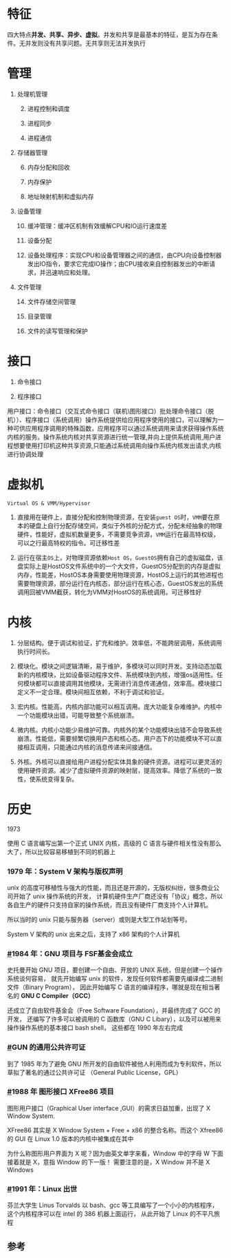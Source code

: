 # 特征

四大特点**并发、共享、异步、虚拟**。并发和共享是最基本的特征，是互为存在条件。无并发则没有共享问题。无共享则无法并发执行

# 管理

1. 处理机管理

    2. 进程控制和调度

    3. 进程同步

    4. 进程通信

5. 存储器管理

    6. 内存分配和回收

    7. 内存保护

    8. 地址映射机制和虚拟内存

9. 设备管理

    10. 缓冲管理：缓冲区机制有效缓解CPU和IO运行速度差

    11. 设备分配

    12. 设备处理程序：实现CPU和设备管理器之间的通信，由CPU向设备控制器发出IO指令，要求它完成IO操作；由CPU接收来自控制器发出的中断请求，并迅速响应和处理。

13. 文件管理

    14. 文件存储空间管理

    15. 目录管理

    16. 文件的读写管理和保护

# 接口

1. 命令接口

2. 程序接口

用户接口：命令接口（交互式命令接口（联机\图形接口）批处理命令接口（脱机））、程序接口（系统调用）操作系统提供给应用程序使用的接口，可以理解为一种可供应用程序调用的特殊函数，应用程序可以通过系统调用来请求获得操作系统内核的服务。操作系统内核对共享资源进行统一管理,并向上提供系统调用,用户进程想要使用打印机这种共享资源,只能通过系统调用向操作系统内核发出请求,内核进行协调处理



# 虚拟机

`Virtual OS & VMM/Hypervisor`

1. 直接用在硬件上，直接分配和控制物理资源，在安装`guest OS`时，`VMM`要在原本的硬盘上自行分配存储空间，类似于外核的分配方式，分配未经抽象的物理硬件，性能好，虚拟机数量更多，不需要竞争资源，`VMM`运行在最高特权级，可以之行最高特权的指令。可迁移性差

2. 运行在宿主`OS`上，对物理资源依赖`Host OS`，`GuestOS`拥有自己的虚拟磁盘，该盘实际上是HostOS文件系统中的一个大文件，GuestOS分配到的内存是虚拟内存，性能差，HostOS本身需要使用物理资源，HostOS上运行的其他进程也需要物理资源，部分运行在内核态，部分运行在核心态，GuestOS发出的系统调用回被VMM截获，转化为VMM对HostOS的系统调用。可迁移性好

# 内核

1. 分层结构。便于调试和验证，扩充和维护。效率低，不能跨层调用，系统调用执行时间长。

2. 模块化。模块之间逻辑清晰，易于维护，多模块可以同时开发。支持动态加载新的内核模块，比如设备驱动程序文件、系统模块到内核，增强os适用性。任何模块都可以直接调用其他模块，无需进行消息传递通信，效率高。模块接口定义不一定合理。模块间相互依赖，不利于调试和验证。

3. 宏内核。性能高，内核内部功能可以相互调用。庞大功能复杂难维护。内核中一个功能模块出错，可能导致整个系统崩溃。

4. 微内核。内核小功能少易维护可靠。内核外的某个功能模块出错不会导致系统崩溃。性能低，需要频繁切换用户态和核心态。用户态下的功能模块不可以直接相互调用，只能通过内核的消息传递来间接通信。

5. 外核。外核可以直接给用户进程分配实体具象的硬件资源。进程可以更灵活的使用硬件资源。减少了虚拟硬件资源的映射层，提高效率。降低了系统的一致性，使系统变得复杂。

# 历史

1973

使用 C 语言编写出第一个正式 UNIX 内核，高级的 C 语言与硬件相关性没有那么大了，所以比较容易移植到不同的机器上

### 1979 年：System V 架构与版权声明

unix 的高度可移植性与强大的性能，而且还是开源的，无版权纠纷，很多商业公司开始了 unix 操作系统的开发， 计算机硬件生产厂商还没有「协议」概念，所以各自生产的硬件只支持自家的操作系统，而且没有硬件厂商支持个人计算机。

所以当时的 unix 只能与服务器（server）或则是大型工作站划等号。

System V 架构的 unix 出来之后，支持了 x86 架构的个人计算机

### [#](https://zq99299.github.io/linux-tutorial/tutorial-basis/01/01.html#_1984-%E5%B9%B4%EF%BC%9Agnu-%E9%A1%B9%E7%9B%AE%E4%B8%8E-fsf%E5%9F%BA%E9%87%91%E4%BC%9A%E6%88%90%E7%AB%8B)1984 年：GNU 项目与 FSF基金会成立

史托曼开始 GNU 项目，要创建一个自由、开放的 UNIX 系统，但是创建一个操作系统谈何容易， 就先开始编写 unix 的软件，发现任何软件都需要先编译成二进制文件（Binary Program）， 因此开始编写 C 语言的编译程序，哪就是现在相当著名的 **GNU C Compiler（GCC）**

还成立了自由软件基金会（Free Software Foundation），并最终完成了 GCC 的开发， 还编写了许多可以被调用的 C 函数库（GNU C Libary），以及可以被用来操作操作系统的基本接口 bash shell， 这些都在 1990 年左右完成

### [#](https://zq99299.github.io/linux-tutorial/tutorial-basis/01/01.html#gun-%E7%9A%84%E9%80%9A%E7%94%A8%E5%85%AC%E5%85%B1%E8%AE%B8%E5%8F%AF%E8%AF%81)GUN 的通用公共许可证

到了 1985 年为了避免 GNU 所开发的自由软件被他人利用而成为专利软件，所以草拟了著名的通过公共许可证 （General Public License，GPL）

### [#](https://zq99299.github.io/linux-tutorial/tutorial-basis/01/01.html#_1988-%E5%B9%B4-%E5%9B%BE%E5%BD%A2%E6%8E%A5%E5%8F%A3-xfree86-%E9%A1%B9%E7%9B%AE)1988 年 图形接口 XFree86 项目

图形用户接口（Graphical User interface ,GUI）的需求日益加重，出现了 X Window System.

XFree86 其实是 X Window System + Free + x86 的整合名称。而这个 Xfree86 的 GUI 在 Linux 1.0 版本的内核中被集成在其中

为什么称图形用户界面为 X 呢？因为由英文单字来看，Window 中的字母 W 下面接着就是 X，意指 Window 的下一版！ 需要注意的是，X Window 并不是 X Windows

### [#](https://zq99299.github.io/linux-tutorial/tutorial-basis/01/01.html#_1991-%E5%B9%B4%EF%BC%9Alinux-%E5%87%BA%E4%B8%96)1991 年：Linux 出世

芬兰大学生 Linus Torvalds 以 bash、gcc 等工具编写了一个小小的内核程序，这个内核程序可以在 intel 的 386 机器上面运行， 从此开始了 Linux 的不平凡旅程



## 参考

<To name="操作系统" to="https://lfool.gitbook.io/operating-system"/>
